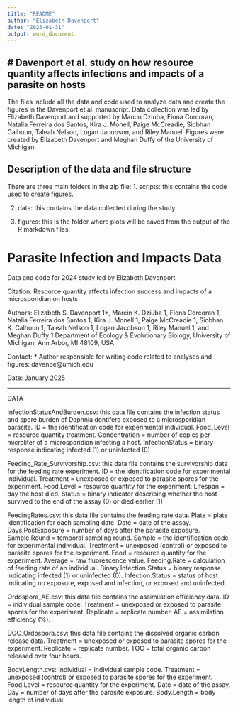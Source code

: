 ```yaml
---
title: "README"
author: "Elizabeth Davenport"
date: "2025-01-31"
output: word_document
---
```


# Davenport et al. study on how resource quantity affects infections and impacts of a parasite on hosts
---

The files include all the data and code used to analyze data and create the figures in the Davenport et al. manuscript. Data collection was led by Elizabeth Davenport and supported by Marcin Dziuba, Fiona Corcoran, Natalia Ferreira dos Santos, Kira J. Monell, Paige McCreadie, Siobhan Calhoun, Taleah Nelson, Logan Jacobson, and Riley Manuel. Figures were created by Elizabeth Davenport and Meghan Duffy of the University of Michigan. 

## Description of the data and file structure

There are three main folders in the zip file:
1. scripts: this contains the code used to create figures.

2. data: this contains the data collected during the study.

3. figures: this is the folder where plots will be saved from the output of the R markdown files.

# Parasite Infection and Impacts Data
Data and code for 2024 study led by Elizabeth Davenport

Citation: Resource quantity affects infection success and impacts of a microsporidian on hosts

Authors: Elizabeth S. Davenport 1*, Marcin K. Dziuba 1, Fiona Corcoran 1, Natalia Ferreira dos Santos 1, Kira J. Monell 1, Paige McCreadie 1, Siobhan K. Calhoun 1, Taleah Nelson 1, Logan Jacobson 1, Riley Manuel 1, and Meghan Duffy
        1 Department of Ecology & Evolutionary Biology, University of Michigan, Ann Arbor, MI 48109, USA

Contact: * Author responsible for writing code related to analyses and figures: davenpe@umich.edu
         
Date: January 2025

_______________________________________________________________________________________________________________

DATA

InfectionStatusAndBurden.csv: this data file contains the infection status and spore burden of Daphnia dentifera exposed to a microsporidian parasite. ID = the identification code for experimental individual. Food_Level = resource quantity treatment. Concentration = number of copies per microliter of a microsporidian infecting a host. InfectionStatus = binary response indicating infected (1) or uninfected (0)

Feeding_Rate_Survivorship.csv: this data file contains the survivorship data for the feeding rate experiment. ID = the identification code for experimental individual. Treatment = unexposed or exposed to parasite spores for the experiment. Food.Level = resource quantity for the experiment. Lifespan = day the host died. Status = binary indicator describing whether the host survived to the end of the assay (0) or died earlier (1)

FeedingRates.csv: this data file contains the feeding rate data. Plate = plate identification for each sampling date. Date = date of the assay. Days.PostExposure = number of days after the parasite exposure. Sample.Round = temporal sampling round. Sample = the identification code for experimental individual. Treatment = unexposed (control) or exposed to parasite spores for the experiment. Food = resource quantity for the experiment. Average = raw fluorescence value. Feeding.Rate = calculation of feeding rate of an individual. Binary.Infection.Status = binary response indicating infected (1) or uninfected (0). Infection.Status = status of host indicating no exposure, exposed and infection, or exposed and uninfected.

Ordospora_AE.csv: this data file contains the assimilation efficiency data. ID = individual sample code. Treatment = unexposed or exposed to parasite spores for the experiment. Replicate = replicate number. AE = assimilation efficiency (%).

DOC_Ordospora.csv: this data file contains the dissolved organic carbon release data. Treatment = unexposed or exposed to parasite spores for the experiment. Replicate = replicate number. TOC = total organic carbon released over four hours.

BodyLength.cvs: Individual = individual sample code. Treatment = unexposed (control) or exposed to parasite spores for the experiment. Food.Level = resource quantity for the experiment. Date = date of the assay. Day = number of days after the parasite exposure. Body.Length = body length of individual.
